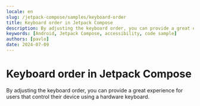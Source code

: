 ```yaml
---
locale: en
slug: /jetpack-compose/samples/keyboard-order
title: Keyboard order in Jetpack Compose
description: By adjusting the keyboard order, you can provide a great experience for users that control their device using a hardware keyboard.
keywords: [Android, Jetpack Compose, accessibility, code sample]
authors: [pavlo]
date: 2024-07-09
---
```


# Keyboard order in Jetpack Compose

By adjusting the keyboard order, you can provide a great experience for users that control their device using a hardware keyboard.

<CodeSample id="keyboard-order" platform="compose" locale="en"/>
